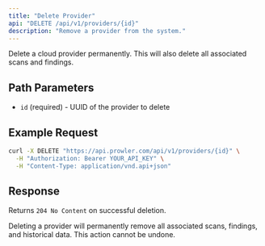 ```yaml
---
title: "Delete Provider"
api: "DELETE /api/v1/providers/{id}"
description: "Remove a provider from the system."
---
```


Delete a cloud provider permanently. This will also delete all associated scans and findings.

## Path Parameters

- `id` (required) - UUID of the provider to delete

## Example Request

```bash
curl -X DELETE "https://api.prowler.com/api/v1/providers/{id}" \
  -H "Authorization: Bearer YOUR_API_KEY" \
  -H "Content-Type: application/vnd.api+json"
```

## Response

Returns `204 No Content` on successful deletion.

<Warning>
Deleting a provider will permanently remove all associated scans, findings, and historical data. This action cannot be undone.
</Warning>

